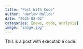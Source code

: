 ```yaml
---
title: "Post With Code"
author: "Harlow Malloc"
date: "2025-02-02"
categories: [news, code, analysis]
image: "image.jpg"
---
```


This is a post with executable code.

